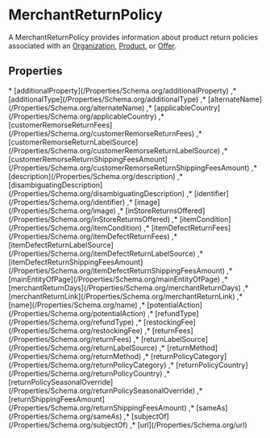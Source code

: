 # MerchantReturnPolicy

A MerchantReturnPolicy provides information about product return policies associated with an <a class="localLink" href="/Organization">Organization</a>, <a class="localLink" href="/Product">Product</a>, or <a class="localLink" href="/Offer">Offer</a>.

## Properties

<Grid>
* [additionalProperty](/Properties/Schema.org/additionalProperty)
,* [additionalType](/Properties/Schema.org/additionalType)
,* [alternateName](/Properties/Schema.org/alternateName)
,* [applicableCountry](/Properties/Schema.org/applicableCountry)
,* [customerRemorseReturnFees](/Properties/Schema.org/customerRemorseReturnFees)
,* [customerRemorseReturnLabelSource](/Properties/Schema.org/customerRemorseReturnLabelSource)
,* [customerRemorseReturnShippingFeesAmount](/Properties/Schema.org/customerRemorseReturnShippingFeesAmount)
,* [description](/Properties/Schema.org/description)
,* [disambiguatingDescription](/Properties/Schema.org/disambiguatingDescription)
,* [identifier](/Properties/Schema.org/identifier)
,* [image](/Properties/Schema.org/image)
,* [inStoreReturnsOffered](/Properties/Schema.org/inStoreReturnsOffered)
,* [itemCondition](/Properties/Schema.org/itemCondition)
,* [itemDefectReturnFees](/Properties/Schema.org/itemDefectReturnFees)
,* [itemDefectReturnLabelSource](/Properties/Schema.org/itemDefectReturnLabelSource)
,* [itemDefectReturnShippingFeesAmount](/Properties/Schema.org/itemDefectReturnShippingFeesAmount)
,* [mainEntityOfPage](/Properties/Schema.org/mainEntityOfPage)
,* [merchantReturnDays](/Properties/Schema.org/merchantReturnDays)
,* [merchantReturnLink](/Properties/Schema.org/merchantReturnLink)
,* [name](/Properties/Schema.org/name)
,* [potentialAction](/Properties/Schema.org/potentialAction)
,* [refundType](/Properties/Schema.org/refundType)
,* [restockingFee](/Properties/Schema.org/restockingFee)
,* [returnFees](/Properties/Schema.org/returnFees)
,* [returnLabelSource](/Properties/Schema.org/returnLabelSource)
,* [returnMethod](/Properties/Schema.org/returnMethod)
,* [returnPolicyCategory](/Properties/Schema.org/returnPolicyCategory)
,* [returnPolicyCountry](/Properties/Schema.org/returnPolicyCountry)
,* [returnPolicySeasonalOverride](/Properties/Schema.org/returnPolicySeasonalOverride)
,* [returnShippingFeesAmount](/Properties/Schema.org/returnShippingFeesAmount)
,* [sameAs](/Properties/Schema.org/sameAs)
,* [subjectOf](/Properties/Schema.org/subjectOf)
,* [url](/Properties/Schema.org/url)

</Grid>

